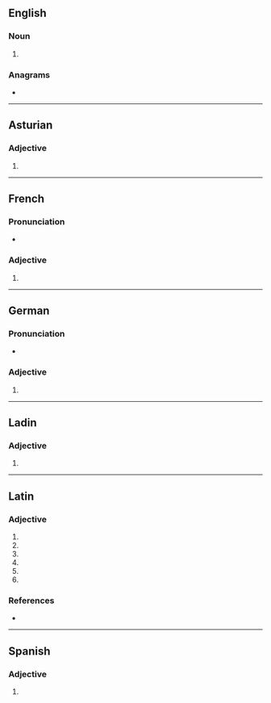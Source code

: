 ==English==

===Noun===
{{head|en|noun form}}

# {{plural of|en|normale}}

===Anagrams===
* {{anagrams|en|a=aelmnors|Monreals|Salmeron|almoners|loresman|salmoner}}

----

==Asturian==

===Adjective===
{{head|ast|adjective form}}

# {{plural of|ast|normal}}

----

==French==

===Pronunciation===
* {{audio|fr|LL-Q150 (fra)-Lepticed7-normales.wav|Audio}}

===Adjective===
{{head|fr|adjective form}}

# {{feminine plural of|fr|normal}}

----

==German==

===Pronunciation===
* {{audio|de|De-normales.ogg|Audio}}

===Adjective===
{{head|de|adjective form}}

# {{de-adj form of|normal}}

----

==Ladin==

===Adjective===
{{head|lld|adjective form|g=f-p}}

# {{feminine plural of|lld|normal}}

----

==Latin==

===Adjective===
{{la-adj-form|nōrmālēs}}

# {{inflection of|la|nōrmālis||nom|m|p}}
# {{inflection of|la|nōrmālis||nom|f|p}}
# {{inflection of|la|nōrmālis||acc|m|p}}
# {{inflection of|la|nōrmālis||acc|f|p}}
# {{inflection of|la|nōrmālis||voc|m|p}}
# {{inflection of|la|nōrmālis||voc|f|p}}

===References===
* {{R:du Cange}}

----

==Spanish==

===Adjective===
{{head|es|adjective form}}

# {{inflection of|es|normal||p}}